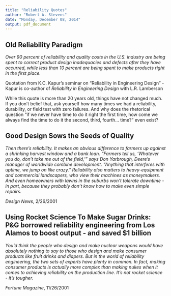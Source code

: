 ```yaml
---
title: "Reliability Quotes"
author: "Robert A. Stevens"
date: "Monday, December 08, 2014"
output: pdf_document
---
```


## Old Reliability Paradigm

*Over 90 percent of reliability and quality costs in the U.S. industry are being spent to correct product design inadequacies and defects after they have occurred, while less than 10 percent are being spent to make products right in the first place.*

Quotation from K.C. Kapur's seminar on "Reliability in Engineering Design" - Kapur is co-author of *Reliability in Engineering Design* with L.R. Lamberson

While this quote is more than 20 years old, things have not changed much.  If you don't belief that, ask yourself how many times we had a reliability, durability, or field test with zero failures.  And why does the rhetorical question "if we never have time to do it right the first time, how come we always find the time to do it the second, third, fourth... time?" even exist?

## Good Design Sows the Seeds of Quality

*Then there's reliability. It makes an obvious difference to farmers up against a shrinking harvest window and a bank loan. "Farmers tell us, 'Whatever you do, don't take me out of the field,'" says Don Yarbrough, Deere's manager of worldwide combine development. "Anything that interferes with uptime, we jump on like crazy." Reliability also matters to heavy-equipment and commercial landscapers, who view their machines as moneymakers. And even homeowners with lawns in the suburbs won't tolerate downtime - in part, because they probably don't know how to make even simple repairs.*

*Design News*, 2/26/2001

## Using Rocket Science To Make Sugar Drinks:  P&G borrowed reliability engineering from Los Alamos to boost output - and saved $1 billion

*You'd think the people who design and make nuclear weapons would have absolutely nothing to say to those who design and make consumer products like fruit drinks and diapers.  But in the world of reliability engineering, the two sets of experts have plenty in common.  In fact, making consumer products is actually more complex than making nukes when it comes to achieving reliability on the production line.  It's not rocket science - it's tougher.*

*Fortune Magazine*, 11/26/2001

